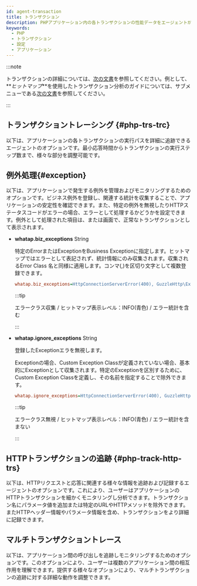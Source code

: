 ```yaml
---
id: agent-transaction
title: トランザクション
description: PHPアプリケーション内の各トランザクションの性能データをエージェントが追跡し分析できる設定方法を案内します。トランザクションのリクエスト処理、応答時間、リソース使用量などを追跡して、アプリケーションの性能を評価します。
keywords:
  - PHP
  - トランザクション
  - 設定
  - アプリケーション
---
```


:::note

トランザクションの詳細については、[次の文書](track-transactions-intro)を参照してください。例として、**_ヒットマップ_**を使用したトランザクション分析のガイドについては、サブメニューである[次の文書](trs-view)を参照してください。 

:::

## トランザクショントレーシング {#php-trs-trc}

以下は、アプリケーションの各トランザクションの実行パスを詳細に追跡できるエージェントのオプションです。最小応答時間からトランザクションの実行ステップ数まで、様々な部分を調整可能です。


<Phptrsprofile />


<Phptracktrs />

## 例外処理{#exception}

以下は、アプリケーションで発生する例外を管理およびモニタリングするためのオプションです。ビジネス例外を登録し、関連する統計を収集することで、アプリケーションの安定性を確認できます。また、特定の例外を無視したりHTTPステータスコードがエラーの場合、エラーとして処理するかどうかを設定できます。例外として処理された項目は、<Cmdname sid="side_hitmap" className="uitext" />または<Cmdname sid="TTL06209" className="uitext" />画面で、正常なトランザクションとして表示されます。

- **whatap.biz_exceptions** <span class='type'>String</span>

  特定のErrorまたはExceptionをBusiness Exceptionに指定します。ヒットマップではエラーとして表記されず、統計情報にのみ収集されます。収集されるError Class 名と同様に適用します。コンマ(,)を区切り文字として複数登録できます。

  ```ini title="whatap.conf"
  whatap.biz_exceptions=HttpConnectionServerError(400), GuzzleHttp\Exception\ServerException, CustomException
  ```

  :::tip

  エラークラス収集 / ヒットマップ表示レベル：<span class="normal">INFO</span>(青色) / エラー統計を含む

  :::

- **whatap.ignore_exceptions** <span class='type'>String</span>

  登録したExceptionエラを無視します。

  Exceptionの場合、Custom Exception Classが定義されていない場合、基本的にExceptionとして収集されます。特定のExceptionを区別するために、Custom Exception Classを定義し、その名前を指定することで除外できます。

  ```ini title="whatap.conf"
  whatap.ignore_exceptions=HttpConnectionServerError(400), GuzzleHttp\Exception\ServerException, CustomException
  ```

  :::tip

  エラークラス無視 / ヒットマップ表示レベル：<span class="normal">INFO</span>(青色) / エラー統計を含まない

  :::

## HTTPトランザクションの追跡 {#php-track-http-trs}

以下は、HTTPリクエストと応答に関連する様々な情報を追跡および記録するエージェントのオプションです。これにより、ユーザーはアプリケーションのHTTPトランザクションを細かくモニタリングし分析できます。トランザクション名にパラメータ値を追加または特定のURLやHTTPメソッドを除外できます。またHTTPヘッダー情報やパラメータ情報を含め、トランザクションをより詳細に記録できます。


<Phptrackhttptrs />

## マルチトランザクショントレース

以下は、アプリケーション間の呼び出しを追跡しモニタリングするためのオプションです。このオプションにより、ユーザーは複数のアプリケーション間の相互作用を理解できます。提供する様々なオプションにより、マルチトランザクションの追跡に対する詳細な動作を調整できます。


<Phpmultitrace />

